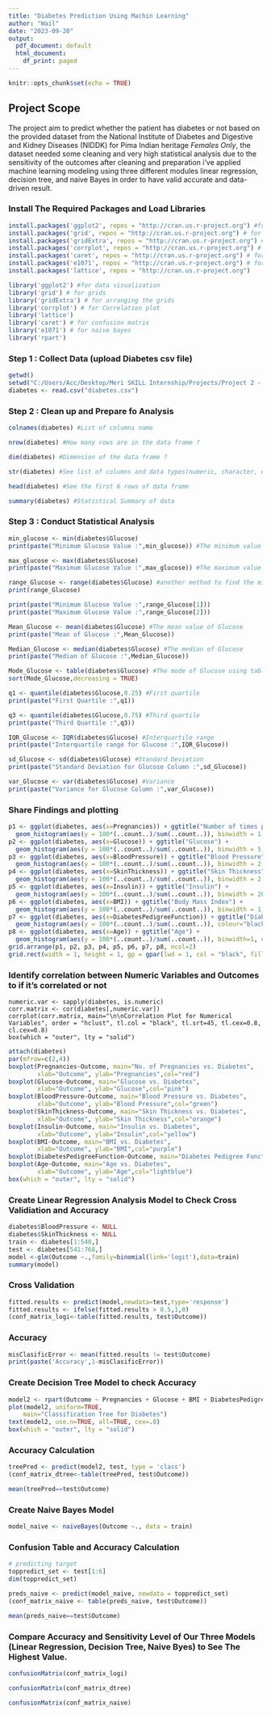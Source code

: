 ---
title: "Diabetes Prediction Using Machin Learning"
author: "Wail"
date: "2023-09-20"
output:
  pdf_document: default
  html_document:
    df_print: paged
---

```{r setup, include=FALSE}
knitr::opts_chunk$set(echo = TRUE)
```


## Project Scope

The project aim to predict whether the patient has diabetes or not based on the provided dataset from the National Institute of Diabetes and Digestive and Kidney Diseases (NIDDK) for Pima Indian heritage *Females Only*, the dataset needed some cleaning and very high statistical analysis due to the sensitivity of the outcomes after cleaning and preparation i've applied machine learning modeling using three different modules linear regression, decision tree, and naive Bayes in order to have valid accurate and data- driven result.

### Install The Required Packages and Load Libraries

```{r Packages and Libraries, message=FALSE, warning=FALSE}
install.packages('ggplot2', repos = "http://cran.us.r-project.org") #for data visualization
install.packages('grid', repos = "http://cran.us.r-project.org") # for grids
install.packages('gridExtra', repos = "http://cran.us.r-project.org") # for arranging the grids
install.packages('corrplot', repos = "http://cran.us.r-project.org") # for Correlation plot
install.packages('caret', repos = "http://cran.us.r-project.org") # for confusion matrix
install.packages('e1071', repos = "http://cran.us.r-project.org") # for naive bayes
install.packages('lattice', repos = "http://cran.us.r-project.org")

library('ggplot2') #for data visualization
library('grid') # for grids
library('gridExtra') # for arranging the grids
library('corrplot') # for Correlation plot
library('lattice')
library('caret') # for confusion matrix
library('e1071') # for naive bayes
library('rpart')
```


### Step 1 : Collect Data (upload Diabetes csv file)

```{r, message=FALSE, warning=FALSE}
getwd()
setwd("C:/Users/Acc/Desktop/Meri SKILL Internship/Projects/Project 2 - Diabetes Data")
diabetes <- read.csv("diabetes.csv")
```

### Step 2 : Clean up and Prepare fo Analysis 

```{r}
colnames(diabetes) #List of columns name
```

```{r}
nrow(diabetes) #How many rows are in the data frame ?
```

```{r}
dim(diabetes) #Dimension of the data frame ?
```

```{r}
str(diabetes) #See list of columns and data types(numeric, character, etc)
```

```{r}
head(diabetes) #See the first 6 rows of data frame
```

```{r}
summary(diabetes) #Statistical Summary of data
```

### Step 3 : Conduct Statistical Analysis 

```{r}
min_glucose <- min(diabetes$Glucose)
print(paste("Minimum Glucose Value :",min_glucose)) #The minimum value of Glucose 
```

```{r}
max_glucose <- max(diabetes$Glucose)
print(paste("Maximum Glucose Value :",max_glucose)) #The maximum value of Glucose
```

```{r}
range_Glucose <- range(diabetes$Glucose) #another method to find the minimum and maximum 
print(range_Glucose)

print(paste("Minimum Glucose Value :",range_Glucose[1]))
print(paste("Maximum Glucose Value :",range_Glucose[2]))
```

```{r}
Mean_Glucose <- mean(diabetes$Glucose) #The mean value of Glucose
print(paste("Mean of Glucose :",Mean_Glucose))
```

```{r}
Median_Glucose <- median(diabetes$Glucose) #The median of Glucose
print(paste("Median of Glucose :",Median_Glucose))
```

```{r}
Mode_Glucose <- table(diabetes$Glucose) #The mode of Glucose using table and sort functions
sort(Mode_Glucose,decreasing = TRUE)
```

```{r}
q1 <- quantile(diabetes$Glucose,0.25) #First quartile
print(paste("First Quartile :",q1))
```

```{r}
q3 <- quantile(diabetes$Glucose,0.75) #Third quartile
print(paste("Third Quartile :",q3))
```

```{r}
IQR_Glucose <- IQR(diabetes$Glucose) #Interquartile range
print(paste("Interquartile range for Glucose :",IQR_Glucose))
```

```{r}
sd_Glucose <- sd(diabetes$Glucose) #Standard Deviation
print(paste("Standard Deviation for Glucose Column :",sd_Glucose))
```

```{r}
var_Glucose <- var(diabetes$Glucose) #Variance
print(paste("Variance for Glucose Column :",var_Glucose))
```

### Share Findings and plotting

```{r}
p1 <- ggplot(diabetes, aes(x=Pregnancies)) + ggtitle("Number of times pregnant") +
  geom_histogram(aes(y = 100*(..count..)/sum(..count..)), binwidth = 1, colour="black", fill="blue") + ylab("Percentage")
p2 <- ggplot(diabetes, aes(x=Glucose)) + ggtitle("Glucose") +
  geom_histogram(aes(y = 100*(..count..)/sum(..count..)), binwidth = 5, colour="black", fill="orange") + ylab("Percentage")
p3 <- ggplot(diabetes, aes(x=BloodPressure)) + ggtitle("Blood Pressure") +
  geom_histogram(aes(y = 100*(..count..)/sum(..count..)), binwidth = 2, colour="black", fill="green") + ylab("Percentage")
p4 <- ggplot(diabetes, aes(x=SkinThickness)) + ggtitle("Skin Thickness") +
  geom_histogram(aes(y = 100*(..count..)/sum(..count..)), binwidth = 2, colour="black", fill="pink") + ylab("Percentage")
p5 <- ggplot(diabetes, aes(x=Insulin)) + ggtitle("Insulin") +
  geom_histogram(aes(y = 100*(..count..)/sum(..count..)), binwidth = 20, colour="black", fill="red") + ylab("Percentage")
p6 <- ggplot(diabetes, aes(x=BMI)) + ggtitle("Body Mass Index") +
  geom_histogram(aes(y = 100*(..count..)/sum(..count..)), binwidth = 1, colour="black", fill="yellow") + ylab("Percentage")
p7 <- ggplot(diabetes, aes(x=DiabetesPedigreeFunction)) + ggtitle("Diabetes Pedigree Function") +
  geom_histogram(aes(y = 100*(..count..)/sum(..count..)), colour="black", fill="purple") + ylab("Percentage")
p8 <- ggplot(diabetes, aes(x=Age)) + ggtitle("Age") +
  geom_histogram(aes(y = 100*(..count..)/sum(..count..)), binwidth=1, colour="black", fill="lightblue") + ylab("Percentage")
grid.arrange(p1, p2, p3, p4, p5, p6, p7, p8, ncol=2)
grid.rect(width = 1, height = 1, gp = gpar(lwd = 1, col = "black", fill = NA))
```

### Identify correlation between Numeric Variables and Outcomes to if it's correlated or not

```{}
numeric.var <- sapply(diabetes, is.numeric)
corr.matrix <- cor(diabetes[,numeric.var])
corrplot(corr.matrix, main="\n\nCorrelation Plot for Numerical Variables", order = "hclust", tl.col = "black", tl.srt=45, tl.cex=0.8, cl.cex=0.8)
box(which = "outer", lty = "solid")
```

```{r}
attach(diabetes)
par(mfrow=c(2,4))
boxplot(Pregnancies~Outcome, main="No. of Pregnancies vs. Diabetes", 
        xlab="Outcome", ylab="Pregnancies",col="red")
boxplot(Glucose~Outcome, main="Glucose vs. Diabetes", 
        xlab="Outcome", ylab="Glucose",col="pink")
boxplot(BloodPressure~Outcome, main="Blood Pressure vs. Diabetes", 
        xlab="Outcome", ylab="Blood Pressure",col="green")
boxplot(SkinThickness~Outcome, main="Skin Thickness vs. Diabetes", 
        xlab="Outcome", ylab="Skin Thickness",col="orange")
boxplot(Insulin~Outcome, main="Insulin vs. Diabetes", 
        xlab="Outcome", ylab="Insulin",col="yellow")
boxplot(BMI~Outcome, main="BMI vs. Diabetes", 
        xlab="Outcome", ylab="BMI",col="purple")
boxplot(DiabetesPedigreeFunction~Outcome, main="Diabetes Pedigree Function vs. Diabetes", xlab="Outcome", ylab="DiabetesPedigreeFunction",col="lightgreen")
boxplot(Age~Outcome, main="Age vs. Diabetes", 
        xlab="Outcome", ylab="Age",col="lightblue")
box(which = "outer", lty = "solid")
```

### Create Linear Regression Analysis Model to Check Cross Validiation and Accuracy 

```{r}
diabetes$BloodPressure <- NULL
diabetes$SkinThickness <- NULL
train <- diabetes[1:540,]
test <- diabetes[541:768,]
model <-glm(Outcome ~.,family=binomial(link='logit'),data=train)
summary(model)
```

### Cross Validation

```{r}
fitted.results <- predict(model,newdata=test,type='response')
fitted.results <- ifelse(fitted.results > 0.5,1,0)
(conf_matrix_logi<-table(fitted.results, test$Outcome))
```

### Accuracy

```{r}
misClasificError <- mean(fitted.results != test$Outcome)
print(paste('Accuracy',1-misClasificError))
```

### Create Decision Tree Model to check Accuracy

```{r}

model2 <- rpart(Outcome ~ Pregnancies + Glucose + BMI + DiabetesPedigreeFunction, data=train,method="class")
plot(model2, uniform=TRUE, 
    main="Classification Tree for Diabetes")
text(model2, use.n=TRUE, all=TRUE, cex=.8)
box(which = "outer", lty = "solid")
```

### Accuracy Calculation


```{r}
treePred <- predict(model2, test, type = 'class')
(conf_matrix_dtree<-table(treePred, test$Outcome))
```

```{r}
mean(treePred==test$Outcome)
```

### Create Naive Bayes Model 

```{r}
model_naive <- naiveBayes(Outcome ~., data = train)
```

### Confusion Table and Accuracy Calculation

```{r}
# predicting target 
toppredict_set <- test[1:6]
dim(toppredict_set)
```


```{r}
preds_naive <- predict(model_naive, newdata = toppredict_set)
(conf_matrix_naive <- table(preds_naive, test$Outcome))
```


```{r}
mean(preds_naive==test$Outcome)
```


### Compare Accuracy and Sensitivity Level of Our Three Models (Linear Regression, Decision Tree, Naive Byes) to See The Highest Value.

```{r}
confusionMatrix(conf_matrix_logi)
```

```{r}
confusionMatrix(conf_matrix_dtree)
```

```{r}
confusionMatrix(conf_matrix_naive)
```

